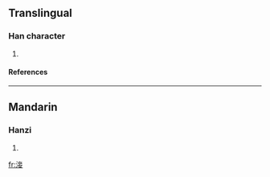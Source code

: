 ==Translingual==
===Han character===
{{Han char|rn=85|rad=水|as=08|sn=11|four=|canj=水卜廿女 (EYTV)}}
# {{defn|Han|sort=水08}}
====References====
{{Han ref|kx=0628.300|dkj=17612|dj=1030.180|hdz=31659.060|uh=6DC1|ud=28097}}

----
==Mandarin==
===Hanzi===
{{cmn-hanzi|pin=[[qiè]] ([[qie4]])|wg=ch'ieh<sup>4</sup>}}
# {{defn|Mandarin}}

[[fr:淁]]